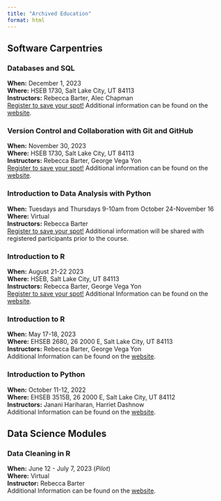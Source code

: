 ```yaml
---
title: "Archived Education"
format: html
---
```


## Software Carpentries
### Databases and SQL
**When:** December 1, 2023\
**Where:** HSEB 1730, Salt Lake City, UT 84113\
**Instructors:** Rebecca Barter, Alec Chapman\
[Register to save your spot!](https://forms.gle/WC5Q9NsV52LaKjuA8){target="_blank"}
Additional information can be found on the [website](https://uofudelphi.github.io/2023-12-01-sql/){target="_blank"}.

### Version Control and Collaboration with Git and GitHub
**When:** November 30, 2023\
**Where:** HSEB 1730, Salt Lake City, UT 84113\
**Instructors:** Rebecca Barter, George Vega Yon\
[Register to save your spot!](https://forms.gle/a6b8NkncHRKes8Pf8){target="_blank"} 
Additional information can be found on the [website](https://uofudelphi.github.io/2023-11-30-git/){target="_blank"}.

### Introduction to Data Analysis with Python
**When:** Tuesdays and Thursdays 9-10am from October 24-November 16  
**Where:** Virtual  
**Instructors:** Rebecca Barter  
[Register to save your spot!](https://forms.gle/3wpYrWQGy7EMrXmK6){target="_blank"} 
Additional information will be shared with registered participants prior to the course.

### Introduction to R
**When:** August 21-22 2023\
**Where:** HSEB, Salt Lake City, UT 84113\
**Instructors:** Rebecca Barter, George Vega Yon\
[Register to save your spot!](https://docs.google.com/forms/d/e/1FAIpQLSf3XyQ345D6nm-AKd4srWDGQ7C0UxDZczuyrOGttz66gFIgoQ/viewform)
Additional Information can be found on the [website](https://uofudelphi.github.io/2023-08-21-Intro_R/).

### Introduction to R
**When:** May 17-18, 2023\
**Where:** EHSEB 2680, 26 2000 E, Salt Lake City, UT 84113\
**Instructors:** Rebecca Barter, George Vega Yon\
Additional Information can be found on the [website](https://uofudelphi.github.io/2023-05-17-Intro_R/).

### Introduction to Python
**When:** October 11-12, 2022\
**Where:** EHSEB 3515B, 26 2000 E, Salt Lake City, UT 84112\
**Instructors:** Janani Hariharan, Harriet Dashnow\
Additional Information can be found on the [website](https://quinlan-lab.github.io/2022-10-11-Utah-Python/).



## Data Science Modules

### Data Cleaning in R
**When:** June 12 - July 7, 2023 (*Pilot*)\
**Where:** Virtual\
**Instructor:** Rebecca Barter  
Additional Information can be found on the [website](https://utah.instructure.com/courses/907377).